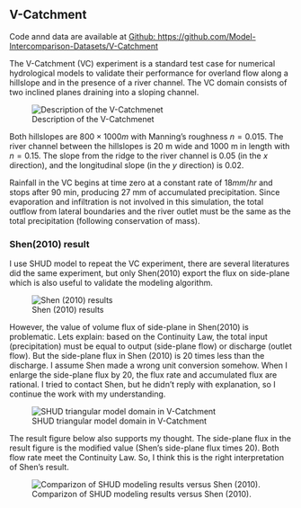 ## V-Catchment

Code annd data are available at
[Github: https://github.com/Model-Intercomparison-Datasets/V-Catchment](https://github.com/Model-Intercomparison-Datasets/V-Catchment)

The V-Catchment (VC) experiment is a standard test case for numerical hydrological models to validate their performance for overland flow along a hillslope and in the presence of a river channel.
The VC domain consists of two inclined planes draining into a sloping channel. 

![Description of the V-Catchmenet](Fig/Example/vCat/Vcat.png)

Both hillslopes are $800 \times 1000 m$ with Manning's roughness $n=0.015$.  The river channel between the hillslopes is $20$ m wide and $1000$ m in length with $n=0.15$. The slope from the ridge to the river channel is 0.05 (in the $x$ direction), and the longitudinal slope (in the $y$ direction) is 0.02.

Rainfall in the VC begins at time zero at a constant rate of $18 mm/hr$ and stops after 90 min, producing $27$ mm of accumulated precipitation. Since evaporation and infiltration is not involved in this simulation, the total outflow from lateral boundaries and the river outlet must be the same as the total precipitation (following conservation of mass).  


### Shen(2010) result

I use SHUD model to repeat the VC experiment, there are several literatures did the same experiment, but only Shen(2010) export the flux on side-plane which is also useful to validate the modeling algorithm. 

![Shen (2010) results](Fig/Example/vCat/Shen2010.png)

However, the value of volume flux of side-plane in Shen(2010) is problematic. Lets explain: based on the Continuity Law, the total input (precipitation) must be equal to output (side-plane flow) or discharge (outlet flow). But the side-plane flux in Shen (2010) is 20 times less than the discharge. I assume Shen made a wrong unit conversion somehow. When I enlarge the side-plane flux by 20, the flux rate and accumulated flux are rational. I tried to contact Shen, but he didn't reply with explanation, so I continue the work with my understanding.

![SHUD triangular model domain in V-Catchment](Fig/Example/vCat/vc_mesh.png)


The result figure below also supports my thought. The side-plane flux in the result figure is the modified value (Shen's side-plane flux times 20). Both flow rate meet the Continuity Law. So, I think this is the right interpretation of Shen's result.

![Comparizon of SHUD modeling results versus Shen (2010).](Fig/Example/vCat/vcat_vs_vs.png)


